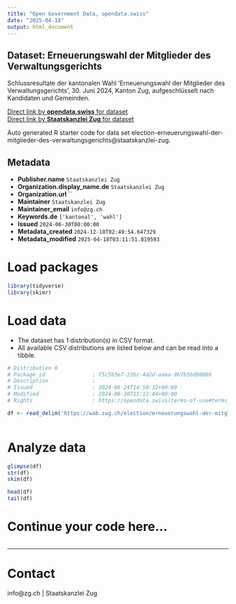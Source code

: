 ```yaml
---
title: "Open Government Data, opendata.swiss"
date: "2025-04-18"
output: html_document
---
```


## Dataset: Erneuerungswahl der Mitglieder des Verwaltungsgerichts

Schlussresultate der kantonalen Wahl 'Erneuerungswahl der Mitglieder des Verwaltungsgerichts', 30. Juni 2024, Kanton Zug, aufgeschlüsselt nach Kandidaten und Gemeinden.

[Direct link by **opendata.swiss** for dataset](https://opendata.swiss/de/dataset/erneuerungswahl-der-mitglieder-des-verwaltungsgerichts)<br>
[Direct link by **Staatskanzlei Zug** for dataset](https://wab.zug.ch/election/erneuerungswahl-der-mitglieder-des-verwaltungsgerichts/data)

Auto generated R starter code for data set election-erneuerungswahl-der-mitglieder-des-verwaltungsgerichts@staatskanzlei-zug.

## Metadata

- **Publisher.name** `Staatskanzlei Zug`
- **Organization.display_name.de** `Staatskanzlei Zug`
- **Organization.url** ``
- **Maintainer** `Staatskanzlei Zug`
- **Maintainer_email** `info@zg.ch`
- **Keywords.de** `['kantonal', 'wahl']`
- **Issued** `2024-06-30T00:00:00`
- **Metadata_created** `2024-12-18T02:49:54.647329`
- **Metadata_modified** `2025-04-18T03:11:51.819593`


# Load packages

```r

library(tidyverse)
library(skimr)

```

# Load data

-   The dataset has 1 distribution(s) in CSV format.
-   All available CSV distributions are listed below and can be read into a tibble.

```r

# Distribution 0
# Package_id               : f5c5b3e7-226c-4d2d-aaea-9b7b56d90086
# Description              : 
# Issued                   : 2024-06-24T14:50:12+00:00
# Modified                 : 2024-06-30T11:12:44+00:00
# Rights                   : https://opendata.swiss/terms-of-use#terms_by

df <- read_delim('https://wab.zug.ch/election/erneuerungswahl-der-mitglieder-des-verwaltungsgerichts/data-csv')



```

# Analyze data

```r

glimpse(df)
str(df)
skim(df)

head(df)
tail(df)

```

# Continue your code here...

```r

```

------------------------------------------------------------------------

# Contact

info@zg.ch | Staatskanzlei Zug
